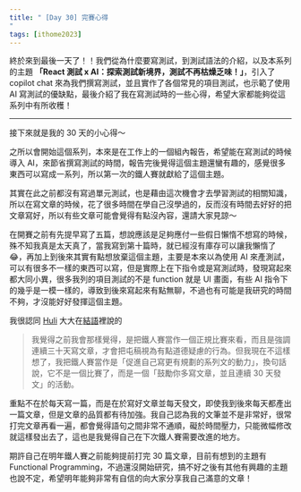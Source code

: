 ```yaml
---
title: " [Day 30] 完賽心得
"
tags: [ithome2023]
---
```


終於來到最後一天了！！我們從為什麼要寫測試，到測試語法的介紹，以及本系列的主題 **「React 測試 x AI：探索測試新境界，測試不再枯燥乏味！」**，引入了 copilot chat 來為我們撰寫測試，並且實作了各個常見的項目測試，也示範了使用 AI 寫測試的優缺點，最後介紹了我在寫測試時的一些心得，希望大家都能夠從這系列中有所收穫！

---

接下來就是我的 30 天的小心得～

之所以會開始這個系列，本來是在工作上的一個組內報告，希望能在寫測試的時候導入 AI，來節省撰寫測試的時間，報告完後覺得這個主題還蠻有趣的，感覺很多東西可以寫成一系列，所以第一次的鐵人賽就獻給了這個主題。

其實在此之前都沒有寫過單元測試，也是藉由這次機會才去學習測試的相關知識，所以在寫文章的時候，花了很多時間在學自己沒學過的，反而沒有時間去好好的把文章寫好，所以有些文章可能會覺得有點沒內容，還請大家見諒～

在開賽之前有先提早寫了五篇，想說應該是足夠應付一些假日懶惰不想寫的時候，殊不知我真是太天真了，當我寫到第十篇時，就已經沒有庫存可以讓我懶惰了 😂，再加上到後來其實有點想放棄這個主題，主要是本來以為使用 AI 來產測試，可以有很多不一樣的東西可以寫，但是實際上在下指令或是寫測試時，發現寫起來都大同小異，很多我列的項目測試的不是 function 就是 UI 畫面，有些 AI 指令下的幾乎是一模一樣的，導致到後來寫起來有點無聊，不過也有可能是我研究的時間不夠，才沒能好好發揮這個主題。

我很認同 [Huli](https://ithelp.ithome.com.tw/users/20091346/ironman/6155) 大大在[結語](https://ithelp.ithome.com.tw/articles/10331283)裡說的

> 我覺得之前我會那樣覺得，是把鐵人賽當作一個正規比賽來看，而且是強調連續三十天寫文章，才會把屯稿視為有點道德疑慮的行為。但我現在不這樣想了，我把鐵人賽當作是「促進自己寫更有規劃的系列文的動力」，換句話說，它不是一個比賽了，而是一個「鼓勵你多寫文章，並且連續 30 天發文」的活動。

重點不在於每天寫一篇，而是在於寫好文章並每天發文，即使我到後來每天都產出一篇文章，但是文章的品質都有待加強。我自己認為我的文筆並不是非常好，很常打完文章再看一遍，都會覺得語句之間非常不通順，礙於時間壓力，只能微幅修改就這樣發出去了，這也是我覺得自己在下次鐵人賽需要改進的地方。

期許自己在明年鐵人賽之前能夠提前打完 30 篇文章，目前有想到的主題有 Functional Programming，不過還沒開始研究，搞不好之後有其他有興趣的主題也說不定，希望明年能夠非常有自信的向大家分享我自己滿意的文章！
